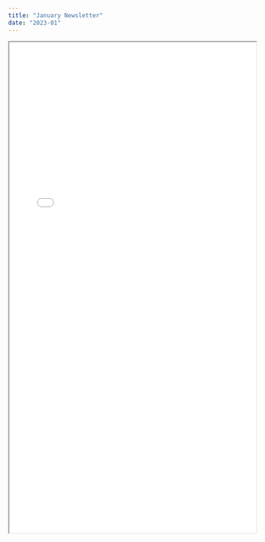 ```yaml
---
title: "January Newsletter"
date: "2023-01"
---
```


<iframe 
    src={useBaseUrl("/newsletters/2023/january.htm")}
    title="HackRVA January Newsletter"
    width="100%"
    height="1000px">
</iframe>

